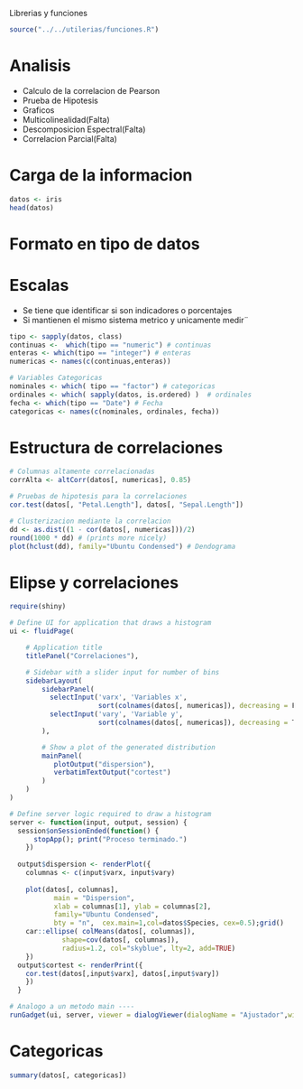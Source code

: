 
Librerias y funciones
```r
source("../../utilerias/funciones.R")
```

# Analisis
* Calculo de la correlacion de Pearson
* Prueba de Hipotesis
* Graficos
* Multicolinealidad(Falta)
* Descomposicion Espectral(Falta)
* Correlacion Parcial(Falta)

# Carga de la informacion
```r
datos <- iris
head(datos)
```

# Formato en tipo de datos
# Escalas
* Se tiene que identificar si son indicadores o porcentajes
* Si mantienen el mismo sistema metrico y unicamente medir¨
```r
tipo <- sapply(datos, class)
continuas <-  which(tipo == "numeric") # continuas
enteras <- which(tipo == "integer") # enteras
numericas <- names(c(continuas,enteras))

# Variables Categoricas
nominales <- which( tipo == "factor") # categoricas
ordinales <- which( sapply(datos, is.ordered) )  # ordinales
fecha <- which(tipo == "Date") # Fecha
categoricas <- names(c(nominales, ordinales, fecha))
```

# Estructura de correlaciones
```r
# Columnas altamente correlacionadas
corrAlta <- altCorr(datos[, numericas], 0.85)

# Pruebas de hipotesis para la correlaciones
cor.test(datos[, "Petal.Length"], datos[, "Sepal.Length"])

# Clusterizacion mediante la correlacion
dd <- as.dist((1 - cor(datos[, numericas]))/2)
round(1000 * dd) # (prints more nicely)
plot(hclust(dd), family="Ubuntu Condensed") # Dendograma
```

# Elipse y correlaciones
```r
require(shiny)

# Define UI for application that draws a histogram
ui <- fluidPage(

    # Application title
    titlePanel("Correlaciones"),

    # Sidebar with a slider input for number of bins 
    sidebarLayout(
        sidebarPanel(
          selectInput('varx', 'Variables x', 
                      sort(colnames(datos[, numericas]), decreasing = F), selectize=FALSE),
          selectInput('vary', 'Variable y', 
                      sort(colnames(datos[, numericas]), decreasing = T), selectize=FALSE)
        ),

        # Show a plot of the generated distribution
        mainPanel(
           plotOutput("dispersion"),
           verbatimTextOutput("cortest")
        )
    )
)

# Define server logic required to draw a histogram
server <- function(input, output, session) {
  session$onSessionEnded(function() {
      stopApp(); print("Proceso terminado.")
    })
  
  output$dispersion <- renderPlot({
    columnas <- c(input$varx, input$vary)
    
    plot(datos[, columnas], 
           main = "Dispersion",
           xlab = columnas[1], ylab = columnas[2],
           family="Ubuntu Condensed",
           bty = "n",  cex.main=1,col=datos$Species, cex=0.5);grid()
    car::ellipse( colMeans(datos[, columnas]), 
             shape=cov(datos[, columnas]), 
             radius=1.2, col="skyblue", lty=2, add=TRUE)
    })
  output$cortest <- renderPrint({
    cor.test(datos[,input$varx], datos[,input$vary])
    })
  }

# Analogo a un metodo main ----
runGadget(ui, server, viewer = dialogViewer(dialogName = "Ajustador",width = 800 , height = 700  ) )
```

# Categoricas
```r
summary(datos[, categoricas])
```

